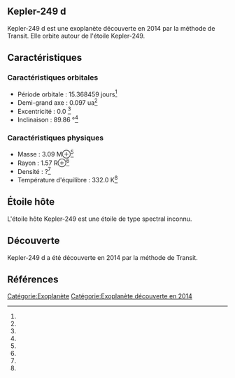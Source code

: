 == Kepler-249 d ==

{{Infobox Exoplanète
| nom = Kepler-249 d
| image = 
| légende = 
| étoile = Kepler-249
| constellation = 
| ascension_droite = 
| déclinaison = 
| distance = ?
| type_spectral = ?
| masse = 3.09 M⊕<ref></ref>
| rayon = 1.57 R⊕<ref></ref>
| densité = ?<ref></ref>
| gravité = ?<ref></ref>
| température = 332.0 K<ref></ref>
| période = 15.368459 j<ref></ref>
| demi_grand_axe = 0.097 ua<ref></ref>
| excentricité = 0.0 <ref></ref>
| inclinaison = 89.86 °<ref></ref>
| méthode_découverte = Transit
| date_découverte = 2014
| statut = Confirmée
}}

Kepler-249 d est une exoplanète découverte en 2014 par la méthode de Transit. Elle orbite autour de l'étoile Kepler-249.

== Caractéristiques ==

=== Caractéristiques orbitales ===
* Période orbitale : 15.368459 jours<ref></ref>
* Demi-grand axe : 0.097 ua<ref></ref>
* Excentricité : 0.0 <ref></ref>
* Inclinaison : 89.86 °<ref></ref>

=== Caractéristiques physiques ===
* Masse : 3.09 M⊕<ref></ref>
* Rayon : 1.57 R⊕<ref></ref>
* Densité : ?<ref></ref>
* Température d'équilibre : 332.0 K<ref></ref>

== Étoile hôte ==

{{Infobox Étoile
| nom = Kepler-249
| image = 
| légende = 
| constellation = 
| ascension_droite = 
| déclinaison = 
| distance = ?
| type_spectral = ?
| magnitude_absolue = 
| magnitude_apparente = 
| masse = ?<ref></ref>
| rayon = ?<ref></ref>
| température = ?<ref></ref>
| métallicité = ?<ref></ref>
| âge = ?<ref></ref>
}}

L'étoile hôte Kepler-249 est une étoile de type spectral inconnu.

== Découverte ==

Kepler-249 d a été découverte en 2014 par la méthode de Transit.

== Références ==
<references />

[[Catégorie:Exoplanète]]
[[Catégorie:Exoplanète découverte en 2014]]
